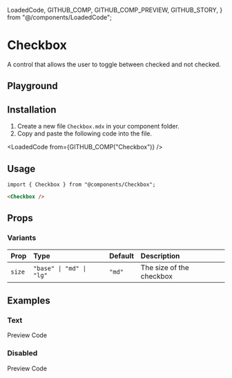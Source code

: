  LoadedCode,
  GITHUB_COMP,
  GITHUB_COMP_PREVIEW,
  GITHUB_STORY,
} from "@/components/LoadedCode";

# Checkbox

A control that allows the user to toggle between checked and not checked.

## Playground

<Playground />

## Installation

1. Create a new file `Checkbox.mdx` in your component folder.
2. Copy and paste the following code into the file.

<LoadedCode from={GITHUB_COMP("Checkbox")} />

## Usage

```tsx
import { Checkbox } from "@components/Checkbox";
```

```html
<Checkbox />
```

## Props

### Variants

| Prop   | Type                     | Default | Description              |
| :----- | :----------------------- | :------ | :----------------------- |
| `size` | `"base" \| "md" \| "lg"` | `"md"`  | The size of the checkbox |

## Examples

### Text

<TabProvider defaultName="preview">
  <TabList>
    <TabTrigger name="preview">Preview</TabTrigger>
    <TabTrigger name="code">Code</TabTrigger>
  </TabList>
  <TabContent name="preview">
    <Story layout="centered">
      <Examples.Text />
    </Story>
  </TabContent>
  <TabContent name="code">
    <LoadedCode from={GITHUB_STORY("Checkbox", "Text")} />
  </TabContent>
</TabProvider>

### Disabled

<TabProvider defaultName="preview">
  <TabList>
    <TabTrigger name="preview">Preview</TabTrigger>
    <TabTrigger name="code">Code</TabTrigger>
  </TabList>
  <TabContent name="preview">
    <Story layout="centered">
      <Examples.Disabled />
    </Story>
  </TabContent>
  <TabContent name="code">
    <LoadedCode from={GITHUB_STORY("Checkbox", "Disabled")} />
  </TabContent>
</TabProvider>
